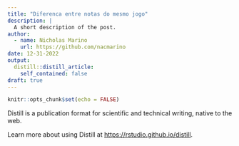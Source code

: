 ```yaml
---
title: "Diferenca entre notas do mesmo jogo"
description: |
  A short description of the post.
author:
  - name: Nicholas Marino
    url: https://github.com/nacmarino
date: 12-31-2022
output:
  distill::distill_article:
    self_contained: false
draft: true
---
```



```r
knitr::opts_chunk$set(echo = FALSE)
```

Distill is a publication format for scientific and technical writing, native to the web.

Learn more about using Distill at <https://rstudio.github.io/distill>.


